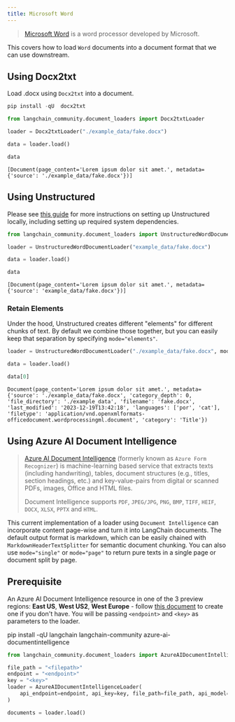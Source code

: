 ```yaml
---
title: Microsoft Word
---
```


>[Microsoft Word](https://www.microsoft.com/en-us/microsoft-365/word) is a word processor developed by Microsoft.

This covers how to load `Word` documents into a document format that we can use downstream.

## Using Docx2txt

Load .docx using `Docx2txt` into a document.

```python
pip install -qU  docx2txt
```

```python
from langchain_community.document_loaders import Docx2txtLoader

loader = Docx2txtLoader("./example_data/fake.docx")

data = loader.load()

data
```

```output
[Document(page_content='Lorem ipsum dolor sit amet.', metadata={'source': './example_data/fake.docx'})]
```

## Using Unstructured

Please see [this guide](/oss/integrations/providers/unstructured/) for more instructions on setting up Unstructured locally, including setting up required system dependencies.

```python
from langchain_community.document_loaders import UnstructuredWordDocumentLoader

loader = UnstructuredWordDocumentLoader("example_data/fake.docx")

data = loader.load()

data
```

```output
[Document(page_content='Lorem ipsum dolor sit amet.', metadata={'source': 'example_data/fake.docx'})]
```

### Retain Elements

Under the hood, Unstructured creates different "elements" for different chunks of text. By default we combine those together, but you can easily keep that separation by specifying `mode="elements"`.

```python
loader = UnstructuredWordDocumentLoader("./example_data/fake.docx", mode="elements")

data = loader.load()

data[0]
```

```output
Document(page_content='Lorem ipsum dolor sit amet.', metadata={'source': './example_data/fake.docx', 'category_depth': 0, 'file_directory': './example_data', 'filename': 'fake.docx', 'last_modified': '2023-12-19T13:42:18', 'languages': ['por', 'cat'], 'filetype': 'application/vnd.openxmlformats-officedocument.wordprocessingml.document', 'category': 'Title'})
```

## Using Azure AI Document Intelligence

>[Azure AI Document Intelligence](https://aka.ms/doc-intelligence) (formerly known as `Azure Form Recognizer`) is machine-learning
>based service that extracts texts (including handwriting), tables, document structures (e.g., titles, section headings, etc.) and key-value-pairs from
>digital or scanned PDFs, images, Office and HTML files.
>
>Document Intelligence supports `PDF`, `JPEG/JPG`, `PNG`, `BMP`, `TIFF`, `HEIF`, `DOCX`, `XLSX`, `PPTX` and `HTML`.

This current implementation of a loader using `Document Intelligence` can incorporate content page-wise and turn it into LangChain documents. The default output format is markdown, which can be easily chained with `MarkdownHeaderTextSplitter` for semantic document chunking. You can also use `mode="single"` or `mode="page"` to return pure texts in a single page or document split by page.

## Prerequisite

An Azure AI Document Intelligence resource in one of the 3 preview regions: **East US**, **West US2**, **West Europe** - follow [this document](https://learn.microsoft.com/azure/ai-services/document-intelligence/create-document-intelligence-resource?view=doc-intel-4.0.0) to create one if you don't have. You will be passing `<endpoint>` and `<key>` as parameters to the loader.

pip install -qU  langchain langchain-community azure-ai-documentintelligence

```python
from langchain_community.document_loaders import AzureAIDocumentIntelligenceLoader

file_path = "<filepath>"
endpoint = "<endpoint>"
key = "<key>"
loader = AzureAIDocumentIntelligenceLoader(
    api_endpoint=endpoint, api_key=key, file_path=file_path, api_model="prebuilt-layout"
)

documents = loader.load()
```
